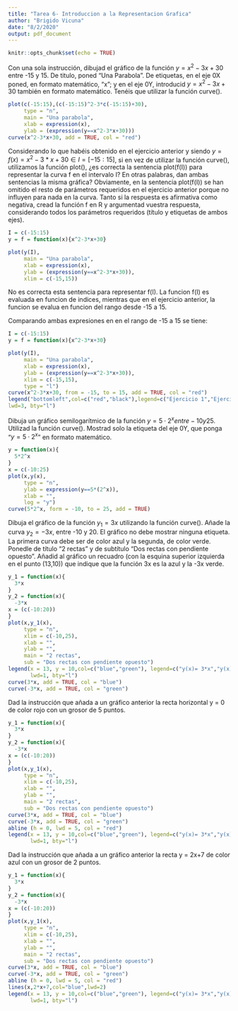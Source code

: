 ```yaml
---
title: "Tarea 6- Introduccion a la Representacion Grafica"
author: "Brigido Vicuna"
date: "8/2/2020"
output: pdf_document
---
```


```r
knitr::opts_chunk$set(echo = TRUE)
```

Con una sola instrucción, dibujad el gráfico de la función $y=x^2-3x+30$ entre -15 y 15. De titulo, poned "Una Parabola". De etiquetas, en el eje 0X poned, en formato matemático, "x"; y en el eje 0Y, introducid $y=x^2-3x+30$ también en formato matemático. Tenéis que utilizar la función curve().

```r
plot(c(-15:15),(c(-15:15)^2-3*c(-15:15)+30),
     type = "n",
     main = "Una parabola",
     xlab = expression(x),
     ylab = (expression(y==x^2-3*x+30)))
curve(x^2-3*x+30, add = TRUE, col = "red")
```

Considerando lo que habéis obtenido en el ejercicio anterior y siendo $y = f(x) = x^{2}-3*x+30 \in I =[-15:15]$, si en vez de utilizar la función curve(), utilizamos la función plot(), ¿es correcta la sentencia plot(f(I)) para representar la curva f en el intervalo I? En otras palabras, dan ambas sentencias la misma gráfica? Obviamente, en la sentencia plot(f(I)) se han omitido el resto de parámetros requeridos en el ejercicio anterior porque no influyen para nada en la curva. Tanto si la respuesta es afirmativa como negativa, cread la función f en R y argumentad vuestra respuesta, considerando todos los parámetros requeridos (título y etiquetas de ambos ejes).

```r
I = c(-15:15)
y = f = function(x){x^2-3*x+30}

plot(y(I),
     main = "Una parabola",
     xlab = expression(x),
     ylab = (expression(y==x^2-3*x+30)),
     xlim = c(-15,15)) 
```

No es correcta esta sentencia para representar f(I). La funcion f(I) es evaluada en funcion de indices, mientras que en el ejercicio anterior, la funcion se evalua en funcion del rango desde -15 a 15.

Comparando ambas expresiones en en el rango de -15 a 15 se tiene:

```r
I = c(-15:15)
y = f = function(x){x^2-3*x+30}

plot(y(I),
     main = "Una parabola",
     xlab = expression(x),
     ylab = (expression(y==x^2-3*x+30)),
     xlim = c(-15,15),
     type = "l")
curve(x^2-3*x+30, from = -15, to = 15, add = TRUE, col = "red")
legend("bottomleft",col=c("red","black"),legend=c("Ejercicio 1","Ejercicio 2"),
lwd=3, bty="l")

```

Dibuja un gráfico semilogarítmico de la función $y = 5\cdot 2^x entre -10 y 25$. Utilizad la función curve(). Mostrad solo la etiqueta del eje 0Y, que ponga "$y = 5\cdot 2^x$" en formato matemático.

```r
y = function(x){
  5*2^x
}
x = c(-10:25)
plot(x,y(x),
     type = "n",
     ylab = expression(y==5*(2^x)),
     xlab = "",
     log = "y")
curve(5*2^x, form = -10, to = 25, add = TRUE)

```


Dibuja el gráfico de la función $y_1 = 3x$ utilizando la función curve(). Añade la curva $y_2=-3x$, entre -10 y 20. El gráfico no debe mostrar ninguna etiqueta. La primera curva debe ser de color azul y la segunda, de color verde. Ponedle de título "2 rectas" y de subtítulo "Dos rectas con pendiente opuesto". Añadid al gráfico un recuadro (con la esquina superior izquierda en el punto (13,10)) que indique que la función 3x es la azul y la -3x verde.

```r
y_1 = function(x){
  3*x
}
y_2 = function(x){
  -3*x
x = (c(-10:20))
}
plot(x,y_1(x), 
     type = "n", 
     xlim = c(-10,25),
     xlab = "",
     ylab = "",
     main = "2 rectas",
     sub = "Dos rectas con pendiente opuesto")
legend(x = 13, y = 10,col=c("blue","green"), legend=c("y(x)= 3*x","y(x)= -3*x"), 
       lwd=1, bty="l")
curve(3*x, add = TRUE, col = "blue")
curve(-3*x, add = TRUE, col = "green")

```

Dad la instrucción que añada a un gráfico anterior la recta horizontal y = 0 de color rojo con un grosor de 5 puntos.

```r
y_1 = function(x){
  3*x
}
y_2 = function(x){
  -3*x
x = (c(-10:20))
}
plot(x,y_1(x), 
     type = "n", 
     xlim = c(-10,25),
     xlab = "",
     ylab = "",
     main = "2 rectas",
     sub = "Dos rectas con pendiente opuesto")
curve(3*x, add = TRUE, col = "blue")
curve(-3*x, add = TRUE, col = "green")
abline (h = 0, lwd = 5, col = "red")
legend(x = 13, y = 10,col=c("blue","green"), legend=c("y(x)= 3*x","y(x)= -3*x"), 
       lwd=1, bty="l")
```

Dad la instrucción que añada a un gráfico anterior la recta y = 2x+7 de color azul con un grosor de 2 puntos.

```r
y_1 = function(x){
  3*x
}
y_2 = function(x){
  -3*x
x = (c(-10:20))
}
plot(x,y_1(x), 
     type = "n", 
     xlim = c(-10,25),
     xlab = "",
     ylab = "",
     main = "2 rectas",
     sub = "Dos rectas con pendiente opuesto")
curve(3*x, add = TRUE, col = "blue")
curve(-3*x, add = TRUE, col = "green")
abline (h = 0, lwd = 5, col = "red")
lines(x,2*x+7,col="blue",lwd=2)
legend(x = 13, y = 10,col=c("blue","green"), legend=c("y(x)= 3*x","y(x)= -3*x"), 
       lwd=1, bty="l")
```

